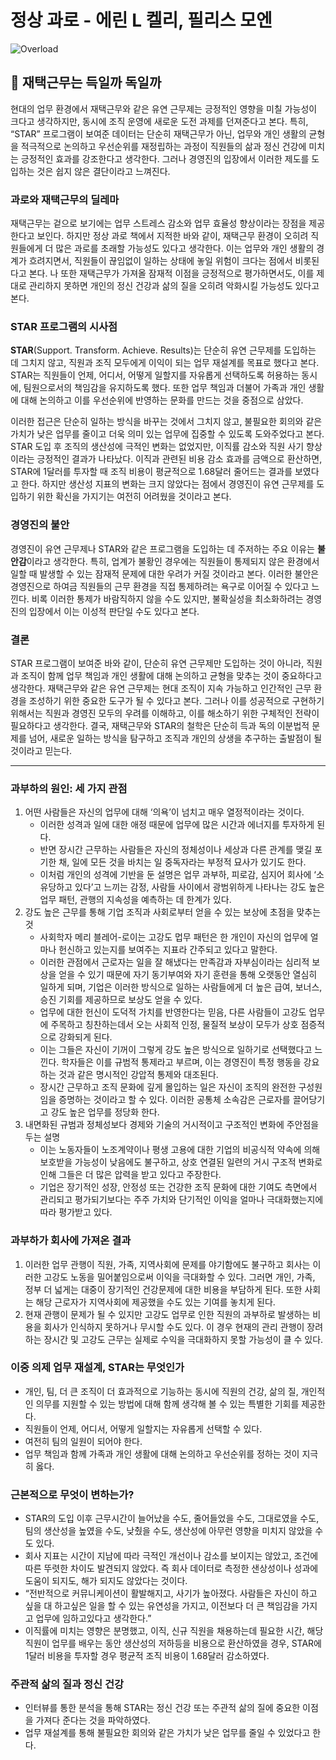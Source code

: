 # 정상 과로 - 에린 L 켈리, 필리스 모엔

![Overload](https://contents.kyobobook.co.kr/sih/fit-in/458x0/pdt/9791194172024.jpg)

## 💬 재택근무는 득일까 독일까

현대의 업무 환경에서 재택근무와 같은 유연 근무제는 긍정적인 영향을 미칠 가능성이 크다고 생각하지만, 동시에 조직 운영에 새로운 도전 과제를 던져준다고 본다. 특히, “STAR” 프로그램이 보여준 데이터는 단순히 재택근무가 아닌, 업무와 개인 생활의 균형을 적극적으로 논의하고 우선순위를 재정립하는 과정이 직원들의 삶과 정신 건강에 미치는 긍정적인 효과를 강조한다고 생각한다. 그러나 경영진의 입장에서 이러한 제도를 도입하는 것은 쉽지 않은 결단이라고 느껴진다.

### 과로와 재택근무의 딜레마

재택근무는 겉으로 보기에는 업무 스트레스 감소와 업무 효율성 향상이라는 장점을 제공한다고 보인다. 하지만 정상 과로 책에서 지적한 바와 같이, 재택근무 환경이 오히려 직원들에게 더 많은 과로를 초래할 가능성도 있다고 생각한다. 이는 업무와 개인 생활의 경계가 흐려지면서, 직원들이 끊임없이 일하는 상태에 놓일 위험이 크다는 점에서 비롯된다고 본다. 나 또한 재택근무가 가져올 잠재적 이점을 긍정적으로 평가하면서도, 이를 제대로 관리하지 못하면 개인의 정신 건강과 삶의 질을 오히려 악화시킬 가능성도 있다고 본다.

### STAR 프로그램의 시사점

**STAR**(Support. Transform. Achieve. Results)는 단순히 유연 근무제를 도입하는 데 그치지 않고, 직원과 조직 모두에게 이익이 되는 업무 재설계를 목표로 했다고 본다. STAR는 직원들이 언제, 어디서, 어떻게 일할지를 자유롭게 선택하도록 허용하는 동시에, 팀원으로서의 책임감을 유지하도록 했다. 또한 업무 책임과 더불어 가족과 개인 생활에 대해 논의하고 이를 우선순위에 반영하는 문화를 만드는 것을 중점으로 삼았다.

이러한 접근은 단순히 일하는 방식을 바꾸는 것에서 그치지 않고, 불필요한 회의와 같은 가치가 낮은 업무를 줄이고 더욱 의미 있는 업무에 집중할 수 있도록 도와주었다고 본다. STAR 도입 후 조직의 생산성에 극적인 변화는 없었지만, 이직률 감소와 직원 사기 향상이라는 긍정적인 결과가 나타났다. 이직과 관련된 비용 감소 효과를 금액으로 환산하면, STAR에 1달러를 투자할 때 조직 비용이 평균적으로 1.68달러 줄어드는 결과를 보였다고 한다. 하지만 생산성 지표의 변화는 크지 않았다는 점에서 경영진이 유연 근무제를 도입하기 위한 확신을 가지기는 여전히 어려웠을 것이라고 본다.

### 경영진의 불안

경영진이 유연 근무제나 STAR와 같은 프로그램을 도입하는 데 주저하는 주요 이유는 **불안감**이라고 생각한다. 특히, 업계가 불황인 경우에는 직원들이 통제되지 않은 환경에서 일할 때 발생할 수 있는 잠재적 문제에 대한 우려가 커질 것이라고 본다. 이러한 불안은 경영진으로 하여금 직원들의 근무 환경을 직접 통제하려는 욕구로 이어질 수 있다고 느낀다. 비록 이러한 통제가 바람직하지 않을 수도 있지만, 불확실성을 최소화하려는 경영진의 입장에서 이는 이성적 판단일 수도 있다고 본다.

### 결론

STAR 프로그램이 보여준 바와 같이, 단순히 유연 근무제만 도입하는 것이 아니라, 직원과 조직이 함께 업무 책임과 개인 생활에 대해 논의하고 균형을 맞추는 것이 중요하다고 생각한다. 재택근무와 같은 유연 근무제는 현대 조직이 지속 가능하고 인간적인 근무 환경을 조성하기 위한 중요한 도구가 될 수 있다고 본다. 그러나 이를 성공적으로 구현하기 위해서는 직원과 경영진 모두의 우려를 이해하고, 이를 해소하기 위한 구체적인 전략이 필요하다고 생각한다. 결국, 재택근무와 STAR의 철학은 단순히 득과 독의 이분법적 문제를 넘어, 새로운 일하는 방식을 탐구하고 조직과 개인의 상생을 추구하는 출발점이 될 것이라고 믿는다.

---

### 과부하의 원인: 세 가지 관점

1. 어떤 사람들은 자신의 업무에 대해 ‘의욕’이 넘치고 매우 열정적이라는 것이다.
   - 이러한 성격과 일에 대한 애정 때문에 업무에 많은 시간과 에너지를 투자하게 된다.
   - 반면 장시간 근무하는 사람들은 자신의 정체성이나 세상과 다른 관계를 맺길 포기한 채, 일에 모든 것을 바치는 일 중독자라는 부정적 묘사가 있기도 한다.
   - 이처럼 개인의 성격에 기반을 둔 설명은 업무 과부하, 피로감, 심지어 회사에 ‘소유당하고 있다’고 느끼는 감정, 사람들 사이에서 광범위하게 나타나는 강도 높은 업무 패턴, 관행의 지속성을 예측하는 데 한계가 있다.
2. 강도 높은 근무를 통해 기업 조직과 사회로부터 얻을 수 있는 보상에 초점을 맞추는 것
   - 사회학자 메리 블레어-로이는 고강도 멉무 패턴은 한 개인이 자신의 업무에 얼마나 헌신하고 있는지를 보여주는 지표라 간주되고 있다고 말한다.
   - 이러한 관점에서 근로자는 일을 잘 해냈다는 만족감과 자부심이라는 심리적 보상을 얻을 수 있기 때문에 자기 동기부여와 자기 훈련을 통해 오랫동안 열심히 일하게 되며, 기업은 이러한 방식으로 일하는 사람들에게 더 높은 급여, 보너스, 승진 기회를 제공하므로 보상도 얻을 수 있다.
   - 업무에 대한 헌신이 도덕적 가치를 반영한다는 믿음, 다른 사람들이 고강도 업무에 주목하고 칭찬하는데서 오는 사회적 인정, 물질적 보상이 모두가 상호 점증적으로 강화되게 된다.
   - 이는 그들은 자신이 기꺼이 그렇게 강도 높은 방식으로 일하기로 선택했다고 느낀다. 학자들은 이를 규범적 통제라고 부르며, 이는 경영진이 특정 행동을 강요하는 것과 같은 명시적인 강압적 통제와 대조된다.
   - 장시간 근무하고 조직 문화에 깊게 몰입하는 일은 자신이 조직의 완전한 구성원임을 증명하는 것이라고 할 수 있다. 이러한 공통체 소속감은 근로자를 끌어당기고 강도 높은 업무를 정당화 한다.
3. 내면화된 규범과 정체성보다 경제와 기술의 거시적이고 구조적인 변화에 주안점을 두는 설명
   - 이는 노동자들이 노조계약이나 평생 고용에 대한 기업의 비공식적 약속에 의해 보호받을 가능성이 낮음에도 불구하고, 상호 연결된 일련의 거시 구조적 변화로 인해 그들은 더 많은 압력을 받고 있다고 주장한다.
   - 기업은 장기적인 성장, 안정성 또는 건강한 조직 문화에 대한 기여도 측면에서 관리되고 평가되기보다는 주주 가치와 단기적인 이익을 얼마나 극대화했는지에 따라 평가받고 있다.

### 과부하가 회사에 가져온 결과

1. 이러한 업무 관행이 직원, 가족, 지역사회에 문제를 야기함에도 불구하고 회사는 이러한 고강도 노동을 밀어붙임으로써 이익을 극대화할 수 있다. 그러면 개인, 가족, 정부 더 넓게는 대중이 장기적인 건강문제에 대한 비용을 부담하게 된다. 또한 사회는 해당 근로자가 지역사회에 제공했을 수도 있는 기여를 놓치게 된다.
2. 현재 관행이 문제가 될 수 있지만 고강도 업무로 인한 직원의 과부하로 발생하는 비용을 회사가 인식하지 못하거나 무시할 수도 있다. 이 경우 현재의 관리 관행이 장려하는 장시간 및 고강도 근무는 실제로 수익을 극대화하지 못할 가능성이 클 수 있다.

### 이중 의제 업무 재설계, STAR는 무엇인가

- 개인, 팀, 더 큰 조직이 더 효과적으로 기능하는 동시에 직원의 건강, 삶의 질, 개인적인 의무를 지원할 수 있는 방법에 대해 함께 생각해 볼 수 있는 특별한 기회를 제공한다.
- 직원들이 언제, 어디서, 어떻게 일할지는 자유롭게 선택할 수 있다.
- 여전히 팀의 일원이 되어야 한다.
- 업무 책임과 함께 가족과 개인 생활에 대해 논의하고 우선순위를 정하는 것이 지극히 옳다.

### 근본적으로 무엇이 변하는가?

- STAR의 도입 이후 근무시간이 늘어났을 수도, 줄어들었을 수도, 그대로였을 수도, 팀의 생산성을 높였을 수도, 낮췄을 수도, 생산성에 아무런 영향을 미치지 않았을 수도 있다.
- 회사 지표는 시간이 지남에 따라 극적인 개선이나 감소를 보이지는 않았고, 조건에 따른 뚜렷한 차이도 발견되지 않았다. 즉 회사 데이터로 측정한 샌상성이나 성과에 도움이 되지도, 해가 되지도 않았다는 것이다.
- “전반적으로 커뮤니케이션이 활발해지고, 사기가 높아졌다. 사람들은 자신이 하고 싶을 대 하고싶은 일을 할 수 있는 유연성을 가지고, 이전보다 더 큰 책임감을 가지고 업무에 임하고있다고 생각한다.”
- 이직률에 미치는 영향은 분명했고, 이직, 신규 직원을 채용하는데 필요한 시간, 해당 직원이 업무를 배우는 동안 생산성의 저하등을 비용으로 환산하였을 경우, STAR에 1달러 비용을 투자할 경우 평균적 조직 비용이 1.68달러 감소하였다.

### 주관적 삶의 질과 정신 건강

- 인터뷰를 통한 분석을 통해 STAR는 정신 건강 또는 주관적 삶의 질에 중요한 이점을 가져다 준다는 것을 파악하였다.
- 업무 재설계를 통해 불필요한 회의와 같은 가치가 낮은 업무를 줄일 수 있었다고 한다.
